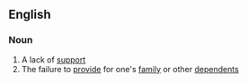 ==English==

===Noun===
{{en-noun|-}}

# A lack of [[support]]
# The failure to [[provide]] for one's [[family]] or other [[dependent]]s
